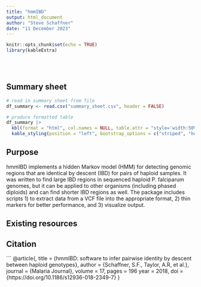 ```yaml
---
title: "hmmIBD"
output: html_document
author: "Steve Schaffner"
date: "11 December 2023"
---
```


```r
knitr::opts_chunk$set(echo = TRUE)
library(kableExtra)
```

<br/>
<br/>

## Summary sheet

```r
# read in summary sheet from file
df_summary <- read.csv("summary_sheet.csv", header = FALSE)

# produce formatted table
df_summary |>
  kbl(format = "html", col.names = NULL, table.attr = "style='width:50%;'", escape = FALSE) |>
  kable_styling(position = "left", bootstrap_options = c("striped", "hover", "condensed"))
```

## Purpose

hmmIBD implements a hidden Markov model (HMM) for detecting genomic regions that are identical by descent (IBD) for pairs of haploid samples. It was written to find large IBD regions in sequenced haploid P. falciparum genomes, but it can be applied to other organisms (including phased diploids) and can find shorter IBD regions as well. The package includes scripts 1) to extract data from a VCF file into the appropriate format, 2) thin markers for better performance, and 3) visualize output.

## Existing resources


## Citation

```
@article{,
    title = {hmmIBD: software to infer pairwise identity by descent between haploid genotypes},
    author = {Schaffner, S.F., Taylor, A.R, et al.},
    journal = {Malaria Journal},
    volume = 17,
    pages = 196
    year = 2018,
    doi = {https://doi.org/10.1186/s12936-018-2349-7}
  }

